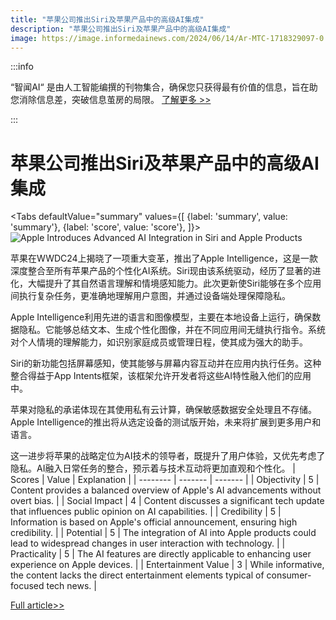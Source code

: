 ```yaml
---
title: "苹果公司推出Siri及苹果产品中的高级AI集成"
description: "苹果公司推出Siri及苹果产品中的高级AI集成"
image: https://image.informedainews.com/2024/06/14/Ar-MTC-1718329097-0.jpg
---
```



:::info

“智闻AI“ 是由人工智能编撰的刊物集合，确保您只获得最有价值的信息，旨在助您消除信息差，突破信息茧房的局限。  [了解更多 >>](/)

:::

# 苹果公司推出Siri及苹果产品中的高级AI集成


<Tabs
	defaultValue="summary"
	values={[
	{label: 'summary', value: 'summary'},
	{label: 'score', value: 'score'},
]}>
<TabItem value="summary">
<img
  src="https://image.informedainews.com/2024/06/14/Ar-MTC-1718329097-0.jpg"
  alt="Apple Introduces Advanced AI Integration in Siri and Apple Products"
/>



苹果在WWDC24上揭晓了一项重大变革，推出了Apple Intelligence，这是一款深度整合至所有苹果产品的个性化AI系统。Siri现由该系统驱动，经历了显著的进化，大幅提升了其自然语言理解和情境感知能力。此次更新使Siri能够在多个应用间执行复杂任务，更准确地理解用户意图，并通过设备端处理保障隐私。

Apple Intelligence利用先进的语言和图像模型，主要在本地设备上运行，确保数据隐私。它能够总结文本、生成个性化图像，并在不同应用间无缝执行指令。系统对个人情境的理解能力，如识别家庭成员或管理日程，使其成为强大的助手。

Siri的新功能包括屏幕感知，使其能够与屏幕内容互动并在应用内执行任务。这种整合得益于App Intents框架，该框架允许开发者将这些AI特性融入他们的应用中。

苹果对隐私的承诺体现在其使用私有云计算，确保敏感数据安全处理且不存储。Apple Intelligence的推出将从选定设备的测试版开始，未来将扩展到更多用户和语言。

这一进步将苹果的战略定位为AI技术的领导者，既提升了用户体验，又优先考虑了隐私。AI融入日常任务的整合，预示着与技术互动将更加直观和个性化。
</TabItem>
<TabItem value="score">
	| Scores     | Value   | Explanation |
	| -------- | ------- | ------- |
	| Objectivity  | 5    | Content provides a balanced overview of Apple's AI advancements without overt bias.    |
	| Social Impact | 4     | Content discusses a significant tech update that influences public opinion on AI capabilities.    |
	| Credibility    | 5    | Information is based on Apple's official announcement, ensuring high credibility.    |
	| Potential    | 5    | The integration of AI into Apple products could lead to widespread changes in user interaction with technology.    |
	| Practicality    | 5    | The AI features are directly applicable to enhancing user experience on Apple devices.    |
	| Entertainment Value    | 3    | While informative, the content lacks the direct entertainment elements typical of consumer-focused tech news.    |
</TabItem>
</Tabs>

[Full article>>](https://www.36kr.com/p/2814555953088774)
